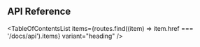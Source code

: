 
<Head>
  <title>{'API Reference - Material React Table V3 Docs'}</title>
</Head>

## API Reference

<TableOfContentsList
  items={routes.find((item) => item.href === '/docs/api').items}
  variant="heading"
/>
